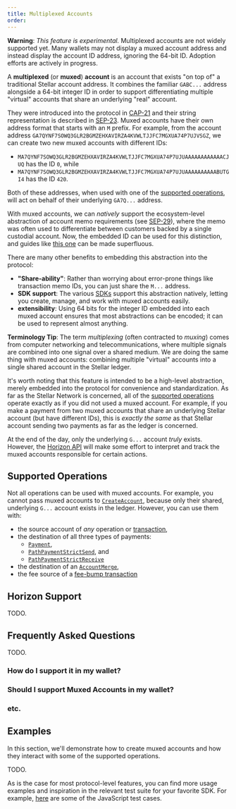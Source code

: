 ```yaml
---
title: Multiplexed Accounts
order:
---
```



<Alert>

  **Warning**: *This feature is experimental.*
  Multiplexed accounts are not widely supported yet. Many wallets may not display a muxed account address and instead display the account ID address, ignoring the 64-bit ID. Adoption efforts are actively in progress.

</Alert>


A **multiplexed** (or **muxed**) **account** is an account that exists "on top of" a traditional Stellar account address. It combines the familiar `GABC...` address alongside a 64-bit integer ID in order to support differentiating multiple "virtual" accounts that share an underlying "real" account.

They were introduced into the protocol in [CAP-21](https://stellar.org/protocol/cap-21) and their string representation is described in [SEP-23](https://stellar.org/protocol/sep-21). Muxed accounts have their own address format that starts with an `M` prefix. For example, from the account address `GA7QYNF7SOWQ3GLR2BGMZEHXAVIRZA4KVWLTJJFC7MGXUA74P7UJVSGZ`, we can create two new muxed accounts with different IDs:

  - `MA7QYNF7SOWQ3GLR2BGMZEHXAVIRZA4KVWLTJJFC7MGXUA74P7UJUAAAAAAAAAAAACJUQ` has the ID `0`, while 
  - `MA7QYNF7SOWQ3GLR2BGMZEHXAVIRZA4KVWLTJJFC7MGXUA74P7UJUAAAAAAAAAABUTGI4` has the ID `420`.

Both of these addresses, when used with one of the [supported operations][supported-ops], will act on behalf of their underlying `GA7Q...` address.

With muxed accounts, we can *natively* support the ecosystem-level abstraction of account memo requirements (see [SEP-29](https://stellar.org/protocol/sep-29)), where the memo was often used to differentiate between customers backed by a single custodial account. Now, the embedded ID can be used for this distinction, and guides like [this one](../building-apps/setup-custodial-account.mdx) can be made superfluous.

There are many other benefits to embedding this abstraction into the protocol:

  - **"Share-ability"**: Rather than worrying about error-prone things like transaction memo IDs, you can just share the `M...` address.
  - **SDK support**: The various [SDKs](../software-and-sdks) support this abstraction natively, letting you create, manage, and work with muxed accounts easily.
  - **extensibility**: Using 64 bits for the integer ID embedded into each muxed account ensures that most abstractions can be encoded; it can be used to represent almost anything.


<Alert>

  **Terminology Tip**: The term *multiplexing* (often contracted to *muxing*) comes from computer networking and telecommunications, where multiple signals are combined into one signal over a shared medium.
  We are doing the same thing with muxed accounts: combining multiple "virtual" accounts into a single shared account in the Stellar ledger.

</Alert>


It's worth noting that this feature is intended to be a high-level abstraction, merely embedded into the protocol for convenience and standardization. As far as the Stellar Network is concerned, all of the [supported operations][supported-ops] operate exactly as if you did not used a muxed account. For example, if you make a payment from two muxed accounts that share an underlying Stellar account (but have different IDs), this is *exactly the same* as that Stellar account sending two payments as far as the ledger is concerned.

At the end of the day, only the underlying `G...` account _truly_ exists. 
However, the [Horizon API](../../api/introduction/) will make some effort to interpret and track the muxed accounts responsible for certain actions.


## Supported Operations

Not all operations can be used with muxed accounts. For example, you cannot pass muxed accounts to [`CreateAccount`](../start/list-of-operations.mdx#create-account), because only their shared, underlying `G...` account exists in the ledger. However, you can use them with:

  - the source account of *any* operation or [transaction](./transactions.mdx),
  - the destination of all three types of payments:
    * [`Payment`](../start/list-of-operations.mdx#payment),
    * [`PathPaymentStrictSend`](../start/list-of-operations.mdx#path-payment-strict-send), and
    * [`PathPaymentStrictReceive`](../start/list-of-operations.mdx#path-payment-strict-receive)
  - the destination of an [`AccountMerge`](../start/list-of-operations.mdx#account-merge),
  - the fee source of a [fee-bump transaction](./fee-bumps.mdx)


## Horizon Support
TODO.


## Frequently Asked Questions
TODO.

### How do I support it in my wallet?
### Should I support Muxed Accounts in my wallet?
### etc.


## Examples

In this section, we'll demonstrate how to create muxed accounts and how they interact with some of the supported operations.


TODO.


As is the case for most protocol-level features, you can find more usage examples and inspiration in the relevant test suite for your favorite SDK. For example, [here](https://github.com/stellar/js-stellar-base/blob/master/test/unit/muxed_account_test.js) are some of the JavaScript test cases.


[supported-ops]: #supported-operations

